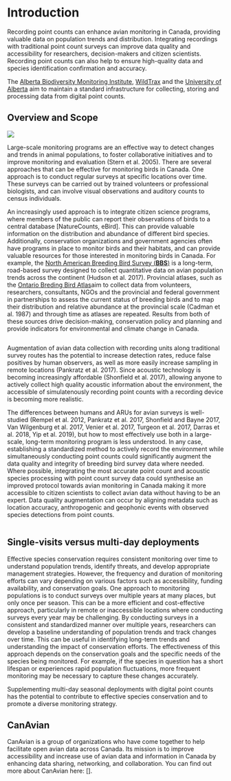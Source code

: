 # Introduction

Recording point counts can enhance avian monitoring in Canada, providing valuable data on population trends and distribution. Integrating recordings with traditional point count surveys can improve data quality and accessibility for researchers, decision-makers and citizen scientists. Recording point counts can also help to ensure high-quality data and species identification confirmation and accuracy.

The [Alberta Biodiversity Monitoring Institute](htttps://abmi.ca), [WildTrax](https://wildtrax.ca) and the [University of Alberta](https://apps.ualberta.ca/directory/person/bayne) aim to maintain a standard infrastructure for collecting, storing and processing data from digital point counts.

## Overview and Scope

![](./images/arus.png)

Large-scale monitoring programs are an effective way to detect changes and trends in animal populations, to foster collaborative initiatives and to improve monitoring and evaluation (Stern et al. 2005). There are several approaches that can be effective for monitoring birds in Canada. One approach is to conduct regular surveys at specific locations over time. These surveys can be carried out by trained volunteers or professional biologists, and can involve visual observations and auditory counts to census individuals.

An increasingly used approach is to integrate citizen science programs, where members of the public can report their observations of birds to a central database [NatureCounts, eBird]. This can provide valuable information on the distribution and abundance of different bird species. Additionally, conservation organizations and government agencies often have programs in place to monitor birds and their habitats, and can provide valuable resources for those interested in monitoring birds in Canada. For example, the [North American Breeding Bird Survey (**BBS**)]() is a long-term, road-based survey designed to collect quantitative data on avian population trends across the continent (Hudson et al. 2017). Provincial atlases, such as the [Ontario Breding Bird Atlas]()aim to collect data from volunteers, researchers, consultants, NGOs and the provincial and federal government in partnerships to assess the current status of breeding birds and to map their distribution and relative abundance at the provincial scale (Cadman et al. 1987) and through time as atlases are repeated. Results from both of these sources drive decision-making, conservation policy and planning and provide indicators for environmental and climate change in Canada.

![]()

Augmentation of avian data collection with recording units along traditional survey routes has the potential to increase detection rates, reduce false positives by human observers, as well as more easily increase sampling in remote locations (Pankratz et al. 2017). Since acoustic technology is becoming increasingly affordable (Shonfield et al. 2017), allowing anyone to actively collect high quality acoustic information about the environment, the accessible of simulatenously recording point counts with a recording device is becoming more realistic. 

The differences between humans and ARUs for avian surveys is well-studied (Rempel et al. 2012, Pankratz et al. 2017, Shonfield and Bayne 2017, Van Wilgenburg et al. 2017, Venier et al. 2017, Turgeon et al. 2017, Darras et al. 2018, Yip et al. 2019), but how to most effectively use both in a large-scale, long-term monitoring program is less understood. In any case, establishing a standardized method to actively record the environment while simultaneously conducting point counts could significantly augment the data quality and integrity of breeding bird survey data where needed. Where possible, integrating the most accurate point count and acoustic species processing with point count survey data could synthesise an improved protocol towards avian monitoring in Canada making it more accessible to citizen scientists to collect avian data without having to be an expert. Data quality augmentation can occur by aligning metadata such as location accuracy, anthropogenic and geophonic events with observed species detections from point counts.

![]()

## Single-visits versus multi-day deployments

Effective species conservation requires consistent monitoring over time to understand population trends, identify threats, and develop appropriate management strategies. However, the frequency and duration of monitoring efforts can vary depending on various factors such as accessibility, funding availability, and conservation goals. One approach to monitoring populations is to conduct surveys over multiple years at many places, but only once per season. This can be a more efficient and cost-effective approach, particularly in remote or inaccessible locations where conducting surveys every year may be challenging. By conducting surveys in a consistent and standardized manner over multiple years, researchers can develop a baseline understanding of population trends and track changes over time. This can be useful in identifying long-term trends and understanding the impact of conservation efforts. The effectiveness of this approach depends on the conservation goals and the specific needs of the species being monitored. For example, if the species in question has a short lifespan or experiences rapid population fluctuations, more frequent monitoring may be necessary to capture these changes accurately. 

Supplementing multi-day seasonal deployments with digital point counts has the potential to contribute to effective species conservation and to promote a diverse monitoring strategy. 


## CanAvian

CanAvian is a group of organizations who have come together to help facilitate open avian data across Canada. Its mission is to improve accessibility and increase use of avian data and information in Canada by enhancing data sharing, networking, and collaboration. You can find out more about CanAvian here: [].


